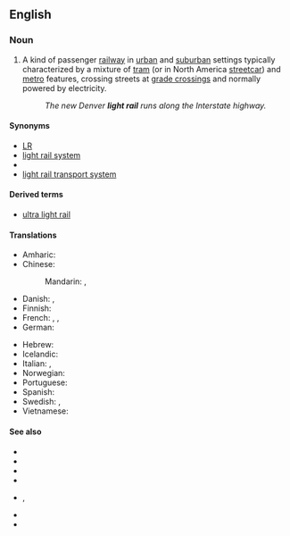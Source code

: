 ==English==
{{wikipedia|Light rail}}

===Noun===
{{en-noun|~}}

# {{lb|en|US|Canada|rail}} A kind of passenger [[railway]] in [[urban]] and [[suburban]] settings typically characterized by a mixture of [[tram]] (or in North America [[streetcar]]) and [[metro]] features, crossing streets at [[grade crossing]]s and normally powered by electricity.
#:{{ant|en|heavy rail}}
#: ''The new Denver '''light rail''' runs along the Interstate highway.''

====Synonyms====
* [[LR]] {{q|abbreviation}}
* [[light rail system]]
* {{l|en|light rail transit}}
* [[light rail transport system]]

====Derived terms====
* [[ultra light rail]]

====Translations====
{{trans-top|type of passenger railway}}
* Amharic: {{t|am|ቀላል ባቡር|tr=k’elali baburi|sc=Ethi}}
* Chinese:
*: Mandarin: {{t+|cmn|輕軌}}, {{t+|cmn|轻轨|tr=qīngguǐ}}
* Danish: {{t+|da|letbane}}, {{t+|da|hurtigsporvej}}
* Finnish: {{t+|fi|pikaraitiotie}}
* French: {{t+|fr|métro léger}}, {{t|fr|système léger sur rail}}, {{t+|fr|transit léger sur rail}}
* German: {{t+|de|Leichtbahn}}
{{trans-mid}}
* Hebrew: {{t+|he|רַכֶּבֶת קַלָּה|f|tr=rakévet qalá}}
* Icelandic: {{t+|is|léttlest}}
* Italian: {{t+|it|metrotranvia}}, {{t+|it|tranvia veloce}}
* Norwegian: {{t+|nb|lettbane}}
* Portuguese: {{t+|pt|trem ligeiro}}
* Spanish: {{t+|es|tren ligero}}
* Swedish: {{t+|sv|lättbana}} {{q|of rare usage}}, {{t+|sv|snabbspårväg}}
* Vietnamese: {{t|vi|đường sắt nhẹ}}
{{trans-bottom}}

====See also====
{{top2}}
* {{l|en|light railway}}
* {{l|en|light metro}}
* {{l|en|rapid transit}}
* {{l|en|light train}}
* {{l|en|streetcar}}, {{l|en|trolley car}}
* {{l|en|subway}}
* {{l|en|tramway}}
{{bottom}}